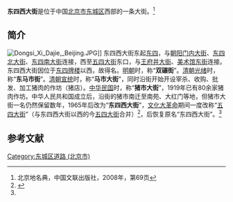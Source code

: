 {{Coord|39.92292|116.40836|type:landmark_region:CN-11_source:GoogleMaps|display=title}}
{{Infobox China Road
|路牌类型 = Beijing
|道路方向 = WE
|中文道路名称 = 东四西大街
|道路名称拼音 = DONGSI XIDAJIE
|图片 = File:CAACHQBeijing.JPG
|图片说明 = 东四西大街及北侧的[[中国民用航空局|中国民用航空局]]
|道路属性 = 城市主干道
|道路总长度 = 
|车速限制 = 
|行车线数量 = 
|所在地区 = [[北京市|北京市]][[东城区_(北京市)|东城区]]
|起点 = [[东四|东四]]
|终点 = [[五四大街|五四大街]]东口
|路段主要建筑 = [[民航信息大厦|民航信息大厦]]<br>[[中国民用航空局|中国民用航空局]]<br>[[北京广播电视大学|北京广播电视大学]]东城分校<br>[[隆福广场|隆福广场]]<br>[[中国钢铁工业协会|中国钢铁工业协会]]（原[[中华人民共和国冶金工业部|冶金部]]大楼）<br>[[中华医学会|中华医学会]]<br>[[北京市民政教育管理学院|北京市民政教育管理学院]]
}}
'''东四西大街'''是位于中国[[北京市|北京市]][[东城区_(北京市)|东城区]]西部的一条大街。<ref name=bjdmd>北京地名典，中国文联出版社，2008年，第69页</ref>

==简介==
[[File:Dongsi_Xi_Dajie,_Beijing.JPG|thumb]]]]
东四西大街东起[[东四|东四]]，与[[朝阳门内大街|朝阳门内大街]]、[[东四北大街|东四北大街]]、[[东四南大街|东四南大街]]连接，西至[[五四大街|五四大街]]东口，与[[王府井大街|王府井大街]]、[[美术馆东街|美术馆东街]]连接。东四西大街因位于[[东四牌楼|东四牌楼]]以西，故得名。[[明朝|明朝]]时，称“'''双碾街'''”。[[清朝|清朝]][[光绪|光绪]]时，称“'''东马市街'''”。[[清朝|清朝]][[宣统|宣统]]时，称“'''马市大街'''”，同时沿街开始开设宰杀、收购、批发、加工猪肉的作坊（猪店）。[[中华民国|中华民国]]时，称“'''猪市大街'''”，1919年已有80余家猪肉作坊。中华人民共和国成立后，沿街的猪市南迁至南苑、大红门等地，但猪市大街一名仍然保留数年，1965年后改为“'''东四西大街'''”，[[文化大革命|文化大革命]]期间一度改称“[[五四大街|五四大街]]”（与东四西大街以西的今[[五四大街|五四大街]]合并）<ref>{{cite web|url=http://www.bjwmb.gov.cn/zxfw/wmwx/wskt/t20180601_868334.htm|title=东四曾有条猪市大街|work=[[北京晚报|北京晚报]]|date=2018-06-01|accessdate=2021-05-05|archive-date=2021-05-05|archive-url=https://web.archive.org/web/20210505032047/http://www.bjwmb.gov.cn/zxfw/wmwx/wskt/t20180601_868334.htm|dead-url=no}}</ref>，后恢复原名“东四西大街”。<ref name=bjdmd/>

==参考文献==
{{reflist}}
{{朝阳门大街}}
[[Category:东城区道路_(北京市)|Category:东城区道路 (北京市)]]